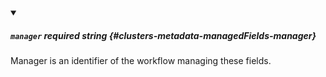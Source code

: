 
<details className="config-field" data-expandable="false" open>
<summary>

##### `manager` <span className="config-field-required" data-required="false">required</span> <span className="config-field-type">string</span> <span className="config-field-default"></span> <span className="config-field-enum"></span> {#clusters-metadata-managedFields-manager}

Manager is an identifier of the workflow managing these fields.

</summary>



</details>

